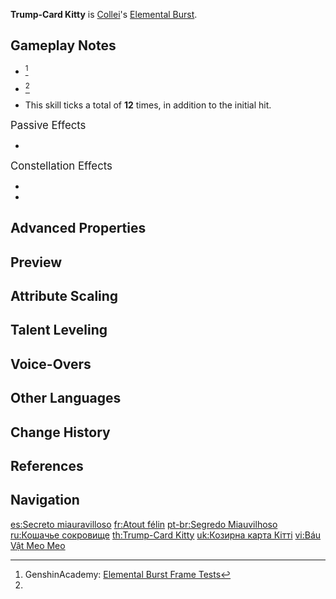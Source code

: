 {{Talent Infobox
|image         = Talent Trump-Card Kitty.png
|character     = Collei
|type          = Elemental Burst
|info          = Trusty Cuilein-Anbar comes to save the day!<br />Throws the doll named Cuilein-Anbar, causing an explosion that deals {{Color|AoE Dendro DMG}}, creating a Cuilein-Anbar Zone. Cuilein-Anbar will bounce around within this zone, dealing {{Color|AoE Dendro DMG}}.
|energyCost    = 60
|CD            = 15s
|duration      = 6s
|attr1         = Explosion DMG
|value1        = 201.8-428.9%
|attr2         = Leap DMG
|value2        = 43.3-91.9%
|utility1      = AoE
|utility2      = Effects Retained Character Fallen
|scale_att1    = ATK
}}
{{Description|"Pretty impressive, huh? ...Eh? You want to know how I came up with the name Cuilein-Anbar? Uh, well, I..."}}
'''Trump-Card Kitty''' is [[Collei]]'s [[Elemental Burst]].

==Gameplay Notes==
* {{TalentNote|energy frame|8}}<ref name="Genshin Academy burst info sheet">GenshinAcademy: [https://docs.google.com/spreadsheets/d/1iLUT8Tafwih3RZbNlA59w6-x5NQdgPvsMc86b7W92DQ/edit#gid=0 Elemental Burst Frame Tests]</ref>
* {{TalentNote|cooldown frame|1}}<ref name="Genshin Academy burst info sheet" />
* This skill ticks a total of '''12''' times, in addition to the initial hit.

;<big>Passive Effects</big>
* {{TalentNote|character=Collei|talent=Trump-Card Kitty|ascension|2|The Languid Wood}}

;<big>Constellation Effects</big>
* {{TalentNote|constellation|4|Gift of the Woods}}
* {{TalentNote|constellation|5|All Embers}}

==Advanced Properties==
{{Advanced Properties
|title   = Explosion DMG
|gu      = 1U
|icdtag  = Elemental Burst
|icdtype = 3s
|poise   = 30
|impulse = 2

|title2   = Leap DMG
|gu2      = 1U
|icdtag2  = Elemental Burst
|icdtype2 = 3s
|poise2   = 10
|impulse2 = 2
}}

==Preview==
{{Preview
|file=Trump-Card Kitty Preview
}}

==Attribute Scaling==
{{Talent Scaling
|talentType=Elemental Burst
|levels=13
|order=explosiondmg,leapdmg,duration,cd,energycost
|titles=Explosion DMG (%),Leap DMG (%),Duration,CD,Energy Cost
|explosiondmg_1=201.82
|explosiondmg_2=216.96
|explosiondmg_3=232.1
|explosiondmg_4=252.28
|explosiondmg_5=267.42
|explosiondmg_6=282.55
|explosiondmg_7=302.74
|explosiondmg_8=322.92
|explosiondmg_9=343.1
|explosiondmg_10=363.28
|explosiondmg_11=383.47
|explosiondmg_12=403.65
|explosiondmg_13=428.88
|leapdmg_1=43.25
|leapdmg_2=46.49
|leapdmg_3=49.74
|leapdmg_4=54.06
|leapdmg_5=57.3
|leapdmg_6=60.55
|leapdmg_7=64.87
|leapdmg_8=69.2
|leapdmg_9=73.52
|leapdmg_10=77.85
|leapdmg_11=82.17
|leapdmg_12=86.5
|leapdmg_13=91.9
|duration=6s
|cd=15s
|energycost=60
}}

==Talent Leveling==
{{Talent Upgrade|Collei}}

==Voice-Overs==
{{Talent VO}}

==Other Languages==
{{Other Languages
|en      = Trump-Card Kitty
|zhs     = 猫猫秘宝
|zhs_rm  = Māomāo Mìbǎo
|zht     = 貓貓秘寶
|zht_rm  = Māomāo Mìbǎo
|zh_tl   = 
|ja      = ニャンコトレジャー
|ja_rm   = Nyanko Torejaa
|ja_tl   = Kitty-Cat Treasure
|ko      = 냥냥 {{tt|비책|祕策}}
|ko_rm   = Nyangnyang Bichaek
|ko_tl   = Mew-mew Secret Plan
|es      = Secreto miauravilloso
|es_tl   = Meownderful Secret
|fr      = Atout félin
|fr_tl   = Feline Trump-Card
|ru      = Кошачье сокровище
|ru_tl   = Kitty's Treasure
|th      = Trump-Card Kitty
|vi      = Báu Vật Meo Meo
|vi_tl   = 
|de      = Geheimer Katzenschatz
|de_tl   = Secret Cat Treasure
|id      = Trump-Card Kitty
|pt      = Segredo Miauvilhoso
|pt_tl   = Meowderful Secret
|tr      = Kedicik Kozu
|tr_tl   = 
|it      = Micio asso vincente
|it_tl   = Trump-Card Kitty
}}

==Change History==
{{Change History|3.0}}

==References==
{{Reflist}}

==Navigation==
{{Talent Navbox|Collei}}

[[es:Secreto miauravilloso]]
[[fr:Atout félin]]
[[pt-br:Segredo Miauvilhoso]]
[[ru:Кошачье сокровище]]
[[th:Trump-Card Kitty]]
[[uk:Козирна карта Кітті]]
[[vi:Báu Vật Meo Meo]]